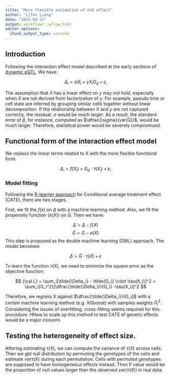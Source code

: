 ```yaml
---
title: "More flexible estimation of GxE effect"
author: "Lifan Liang"
date: "2025-04-23"
output: workflowr::wflow_html
editor_options:
  chunk_output_type: console
---
```


## Introduction

Following the  interaction effect model described at the early sections of [dynamic eQTL](dynamic_eqtl.html). We have:

$$
    \Delta_i = \alpha X_i + \gamma X_i G_d + \epsilon_i
$$

The assumption that $X$ has a linear effect on $y$ may not hold, especially when $X$ are not derived from factorization of $y$. For example, pseudo time or cell state are inferred by grouping similar cells together without linear decomposition. If the relationship between $X$ and $y$ are not captured correctly, the residual, $\sigma$ would be much larger. As a result, the standard error of $\beta$, for instance, computed as $\dfrac{\sigma}{var(G)}$, would be much larger. Therefore, statistical power would be severely compromised.

## Functional form of the interaction effect model

We replace the linear terms related to X with the more flexible functional form.

$$
\Delta_i = f(X_i) + G_d \cdot\tau(X_i) + \epsilon_i
$$

### Model fitting

Following the [R-learner approach](https://doi.org/10.1093/biomet/asaa076) for Conditional average treatment effect (CATE), there are two stages.

First, we fit the $f(x)$ on $\Delta$ with a machine learning method. Also, we fit the propensity function ($e(X)$) on $G$. Then we have:

$$
\tilde{\Delta} = \Delta - f(X)
$$
$$
\tilde{G} = G - e(X)
$$
This step is proposed as the double machine learning (DML) approach. The model becomes:

$$
\tilde{\Delta} = \tilde{G} \cdot \tau(X) + \epsilon
$$

To learn the function $\tau(X)$, we need to minimize the square error as the objective function:

$$
{\cal L} = \sum_i[\tilde{\Delta_i} - \tilde{G_i} \cdot \tau(X_i)]^2 = \sum_i{G_i^2}[\dfrac{\tilde{\Delta_i}}{G_i} -\tau(X_i)]^2
$$

Therefore, we regress $X$ against $\dfrac{\tilde{\Delta_i}}{G_i}$ with a certain machine learning method (e.g. XGboost) with samples weights $G_i^2$. Considering the issues of overfitting, cross-fitting seems required for this procedure. HHow to scale up this method to test CATE of genetic effects would be a major concern.

## Testing the heterogeneity of effect size.

Aftering estimating $\tau(X)$, we can compute the variance of $\tau(X)$ across cells. Then we get null distribution by permuting the genotypes of the cells and estimate $var\tau(X)$ during each permutation. Cells with permuted genotypes are supposed to have homogeneous effects instead. Then P value would be the proportion of null values larger than the observed $var(\tau(X))$ in real data.

